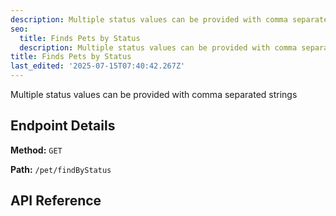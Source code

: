 ```yaml
---
description: Multiple status values can be provided with comma separated strings
seo:
  title: Finds Pets by Status
  description: Multiple status values can be provided with comma separated strings
title: Finds Pets by Status
last_edited: '2025-07-15T07:40:42.267Z'
---
```


Multiple status values can be provided with comma separated strings

## Endpoint Details

**Method:** `GET`

 

**Path:** `/pet/findByStatus`

## API Reference

<apiReference schemaFile="Swagger-Petstore.json|GET:/pet/findByStatus" />
